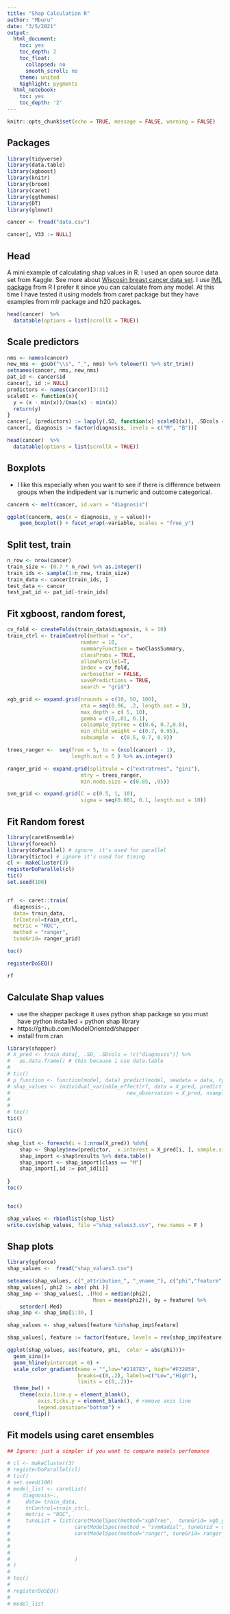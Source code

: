 ```yaml
---
title: "Shap Calculation R"
author: "Mburu"
date: "3/5/2021"
output:
  html_document:
    toc: yes
    toc_depth: 2
    toc_float:
      collapsed: no
      smooth_scroll: no
    theme: united
    highlight: pygments
  html_notebook:
    toc: yes
    toc_depth: '2'
---
```



```r
knitr::opts_chunk$set(echo = TRUE, message = FALSE, warning = FALSE)
```


## Packages 

```r

library(tidyverse)
library(data.table)
library(xgboost)
library(knitr)
library(broom)
library(caret)
library(ggthemes)
library(DT)
library(glmnet)

cancer <- fread("data.csv")

cancer[, V33 := NULL]
```


## Head

A mini  example of calculating shap values in R. I used an open source data set from Kaggle. See more about [Wiscosin breast cancer data set](https://www.kaggle.com/uciml/breast-cancer-wisconsin-data). I use [IML package](https://github.com/christophM/iml) from R I prefer it since you can calculate from any model. At this time I have tested it using models from caret package but they have examples from mlr package and h20 packages. 



```r

head(cancer)  %>%
  datatable(options = list(scrollX = TRUE)) 


```

## Scale predictors

```r

nms <- names(cancer)
new_nms <- gsub("\\s", "_", nms) %>% tolower() %>% str_trim()
setnames(cancer, nms, new_nms)
pat_id <- cancer$id
cancer[, id := NULL]
predictors <- names(cancer)[3:31]
scale01 <- function(x){
  y = (x - min(x))/(max(x) - min(x))
  return(y)
}
cancer[, (predictors) := lapply(.SD, function(x) scale01(x)), .SDcols = predictors ]
cancer[, diagnosis := factor(diagnosis, levels = c("M", "B"))]

head(cancer)  %>%
  datatable(options = list(scrollX = TRUE)) 

```


## Boxplots

- I like this especially when you want to see if there is difference between groups when the indipedent var is numeric and outcome categorical.

```r

cancerm <- melt(cancer, id.vars = "diagnosis")

ggplot(cancerm, aes(x = diagnosis, y = value))+
    geom_boxplot() + facet_wrap(~variable, scales = "free_y")


```


## Split test, train


```r
n_row <- nrow(cancer)
train_size <- (0.7 * n_row) %>% as.integer()
train_ids <- sample(1:n_row, train_size)
train_data <- cancer[train_ids, ]
test_data <- cancer
test_pat_id <- pat_id[-train_ids]
```



## Fit xgboost, random forest, 

```r
cv_fold <- createFolds(train_data$diagnosis, k = 10)
train_ctrl <- trainControl(method = "cv",
                        number = 10,
                        summaryFunction = twoClassSummary,
                        classProbs = TRUE,
                        allowParallel=T,
                        index = cv_fold,
                        verboseIter = FALSE,
                        savePredictions = TRUE,
                        search = "grid")

xgb_grid <- expand.grid(nrounds = c(10, 50, 100),
                        eta = seq(0.06, .2, length.out = 3),
                        max_depth = c( 5, 10),
                        gamma = c(0,.01, 0.1),
                        colsample_bytree = c(0.6, 0.7,0.8),
                        min_child_weight = c(0.7, 0.95),
                        subsample =  c(0.5, 0.7, 0.9))

trees_ranger <-  seq(from = 5, to = (ncol(cancer) - 1),
                     length.out = 5 ) %>% as.integer()

ranger_grid <- expand.grid(splitrule = c("extratrees", "gini"),
                        mtry = trees_ranger,
                        min.node.size = c(0.85, .95))

svm_grid <- expand.grid(C = c(0.5, 1, 10),
                        sigma = seq(0.001, 0.1, length.out = 10))


```


## Fit Random forest

```r
library(caretEnsemble)
library(foreach)
library(doParallel) # ignore  it's used for parallel
library(tictoc) # ignore it's used for timing
cl <- makeCluster(3)
registerDoParallel(cl)
tic()
set.seed(100)


rf  <- caret::train(
  diagnosis~.,
  data= train_data,
  trControl=train_ctrl,
  metric = "ROC",
  method = "ranger",
  tuneGrid= ranger_grid)

toc()

registerDoSEQ()

rf
```
## Calculate Shap values
- use the shapper package it uses python shap package so you must have python installed + python shap library
- https://github.com/ModelOriented/shapper
- install from cran

```r

library(shapper)
# X_pred <- train_data[, .SD, .SDcols = !c("diagnosis")] %>%
#   as.data.frame() # this because i use data.table
# 
# tic()
# p_function <- function(model, data) predict(model, newdata = data, type = "prob")
# shap_values <- individual_variable_effect(rf, data = X_pred, predict_function = p_function,
#                                      new_observation = X_pred, nsamples = 150)
# 
# 
# toc()
tic()

tic()

shap_list <- foreach(i = 1:nrow(X_pred)) %do%{
    shap <- Shapley$new(predictor,  x.interest = X_pred[i, ], sample.size = 150)
    shap_import <-shap$results %>% data.table()
    shap_import <- shap_import[class == "M"]
    shap_import[,id := pat_id[i]]
    
}
toc()


toc()

shap_values <- rbindlist(shap_list)
write.csv(shap_values, file ="shap_values3.csv", row.names = F )
```


## Shap plots

```r
library(ggforce)
shap_values <-  fread("shap_values3.csv")

setnames(shap_values, c("_attribution_", "_vname_"), c("phi","feature" ))
shap_values[, phi2 := abs( phi )]
shap_imp <- shap_values[, .(Med = median(phi2),
                            Mean = mean(phi2)), by = feature] %>%
    setorder(-Med)
shap_imp <- shap_imp[1:30, ]

shap_values <- shap_values[feature %in%shap_imp$feature]

shap_values[, feature := factor(feature, levels = rev(shap_imp$feature) )]

ggplot(shap_values, aes(feature, phi,  color = abs(phi)))+
  geom_sina()+
  geom_hline(yintercept = 0) +
  scale_color_gradient(name = "",low="#2187E3", high="#F32858", 
                       breaks=c(0,.2), labels=c("Low","High"),
                       limits = c(0,.2))+ 
  theme_bw() + 
    theme(axis.line.y = element_blank(), 
          axis.ticks.y = element_blank(), # remove axis line
          legend.position="bottom") +
  coord_flip()

```

## Fit models using caret ensembles

```r

## Ignore; just a simpler if you want to compare models perfomance

# cl <- makeCluster(3)
# registerDoParallel(cl)
# tic()
# set.seed(100)
# model_list <- caretList(
#    diagnosis~.,
#     data= train_data,
#     trControl=train_ctrl,
#     metric = "ROC",
#     tuneList = list(caretModelSpec(method="xgbTree",  tuneGrid= xgb_grid),
#                     caretModelSpec(method = "svmRadial", tuneGrid = svm_grid),
#                     caretModelSpec(method="ranger", tuneGrid= ranger_grid)
# 
#                    
#                     
#                     )
# )
# 
# toc()
# 
# registerDoSEQ()
# 
# model_list
```


